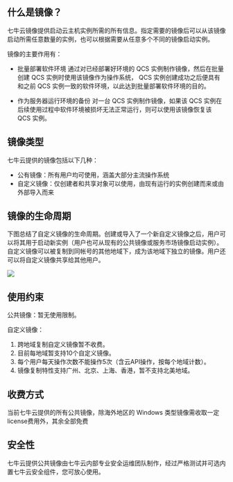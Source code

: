 ## 什么是镜像？

七牛云镜像提供启动云主机实例所需的所有信息。指定需要的镜像后可以从该镜像启动所需任意数量的实例，也可以根据需要从任意多个不同的镜像启动实例。

镜像的主要作用有：

- 批量部署软件环境
通过对已经部署好环境的 QCS 实例制作镜像，然后在批量创建 QCS 实例时使用该镜像作为操作系统， QCS 实例创建成功之后便具有和之前 QCS 实例一致的软件环境，以此达到批量部署软件环境的目的。

- 作为服务器运行环境的备份
对一台 QCS 实例制作镜像，如果该 QCS 实例在后续使用过程中软件环境被损坏无法正常运行，则可以使用该镜像恢复该 QCS 实例。

## 镜像类型

七牛云提供的镜像包括以下几种：

- 公有镜像：所有用户均可使用，涵盖大部分主流操作系统
- 自定义镜像：仅创建者和共享对象可以使用，由现有运行的实例创建而来或由外部导入而来

## 镜像的生命周期

下图总结了自定义镜像的生命周期。创建或导入了一个新自定义镜像之后，用户可以将其用于启动新实例（用户也可从现有的公共镜像或服务市场镜像启动实例）。自定义镜像可以被复制到同帐号的其他地域下，成为该地域下独立的镜像。用户还可以将自定义镜像共享给其他用户。

![](https://dn-odum9helk.qbox.me/Fs56G_QmuR9MItRWDYdw8u8iCGts)

## 使用约束

公共镜像：暂无使用限制。

自定义镜像：  

1. 跨地域复制自定义镜像暂不收费。
2. 目前每地域暂支持10个自定义镜像。
3. 每个用户每天操作次数不能操作5次（含云API操作，按每个地域计数）。
4. 镜像复制特性支持广州、北京、上海、香港，暂不支持北美地域。

## 收费方式

当前七牛云提供的所有公共镜像，除海外地区的 Windows 类型镜像需收取一定license费用外，其余全部免费

## 安全性

七牛云提供公共镜像由七牛云内部专业安全运维团队制作，经过严格测试并可选内置七牛云安全组件，您可放心使用。

